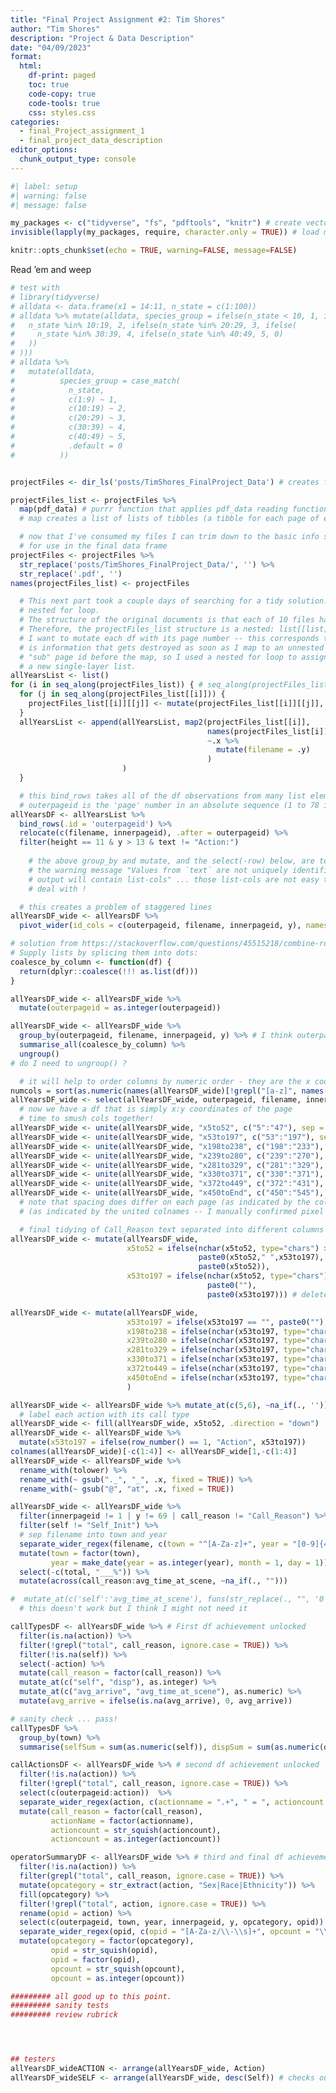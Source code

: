 ```yaml
---
title: "Final Project Assignment #2: Tim Shores"
author: "Tim Shores"
description: "Project & Data Description"
date: "04/09/2023"
format:
  html:
    df-print: paged
    toc: true
    code-copy: true
    code-tools: true
    css: styles.css
categories:
  - final_Project_assignment_1
  - final_project_data_description
editor_options: 
  chunk_output_type: console
---
```


```r
#| label: setup
#| warning: false
#| message: false

my_packages <- c("tidyverse", "fs", "pdftools", "knitr") # create vector of packages
invisible(lapply(my_packages, require, character.only = TRUE)) # load multiple packages

knitr::opts_chunk$set(echo = TRUE, warning=FALSE, message=FALSE)


```

Read 'em and weep

```r

# test with
# library(tidyverse)
# alldata <- data.frame(x1 = 14:11, n_state = c(1:100))
# alldata %>% mutate(alldata, species_group = ifelse(n_state < 10, 1, ifelse(
#   n_state %in% 10:19, 2, ifelse(n_state %in% 20:29, 3, ifelse(
#     n_state %in% 30:39, 4, ifelse(n_state %in% 40:49, 5, 0)
#   ))
# )))
# alldata %>%
#   mutate(alldata,
#          species_group = case_match(
#            n_state,
#            c(1:9) ~ 1,
#            c(10:19) ~ 2,
#            c(20:29) ~ 3,
#            c(30:39) ~ 4,
#            c(40:49) ~ 5,
#            .default = 0
#          ))


projectFiles <- dir_ls('posts/TimShores_FinalProject_Data') # creates fs_path vector of each file in that directory

projectFiles_list <- projectFiles %>%
  map(pdf_data) # purrr function that applies pdf_data reading function to each file element of fs_path vector
  # map creates a list of lists of tibbles (a tibble for each page of each pdf)

  # now that I've consumed my files I can trim down to the basic info stored in each filename
  # for use in the final data frame
projectFiles <- projectFiles %>% 
  str_replace('posts/TimShores_FinalProject_Data/', '') %>%
  str_replace('.pdf', '') 
names(projectFiles_list) <- projectFiles

  # This next part took a couple days of searching for a tidy solution. Then I just decided to use a good old fashioned
  # nested for loop.
  # The structure of the original documents is that each of 10 files has a variable number of pages.
  # Therefore, the projectFiles_list structure is a nested: list[[list]][[dataframe]]. 
  # I want to mutate each df with its page number -- this corresponds to its nested list element index (j in list[[i]][[j]]) which 
  # is information that gets destroyed as soon as I map to an unnested list. I couldn't find a tidy solution to capturing that nested
  # "sub" page id before the map, so I used a nested for loop to assign value to innerpageid before appending my mapped/mutated df to
  # a new single-layer list.
allYearsList <- list()
for (i in seq_along(projectFiles_list)) { # seq_along(projectFiles_list) creates vector with a number value for each list element
  for (j in seq_along(projectFiles_list[[i]])) {
    projectFiles_list[[i]][[j]] <- mutate(projectFiles_list[[i]][[j]], innerpageid = j)
  }
  allYearsList <- append(allYearsList, map2(projectFiles_list[[i]], 
                                            names(projectFiles_list[i]), 
                                            ~.x %>% 
                                              mutate(filename = .y)
                                            )
                         )
  }

  # this bind_rows takes all of the df observations from many list elements and binds them together in a single df.
  # outerpageid is the 'page' number in an absolute sequence (1 to 78 in this case) rather than segmented by file (1 to 9, 1 to 7 etc.)
allYearsDF <- allYearsList %>%
  bind_rows(.id = 'outerpageid') %>% 
  relocate(c(filename, innerpageid), .after = outerpageid) %>%
  filter(height == 11 & y > 13 & text != "Action:")
  
    # the above group_by and mutate, and the select(-row) below, are to resolve
    # the warning message "Values from `text` are not uniquely identified; 
    # output will contain list-cols" ... those list-cols are not easy to
    # deal with !

  # this creates a problem of staggered lines
allYearsDF_wide <- allYearsDF %>% 
  pivot_wider(id_cols = c(outerpageid, filename, innerpageid, y), names_from = x, values_from = text)

# solution from https://stackoverflow.com/questions/45515218/combine-rows-in-data-frame-containing-na-to-make-complete-row
# Supply lists by splicing them into dots:
coalesce_by_column <- function(df) {
  return(dplyr::coalesce(!!! as.list(df)))
}

allYearsDF_wide <- allYearsDF_wide %>%
  mutate(outerpageid = as.integer(outerpageid))

allYearsDF_wide <- allYearsDF_wide %>%
  group_by(outerpageid, filename, innerpageid, y) %>% # I think outerpageid and filename together are redundant
  summarise_all(coalesce_by_column) %>%
  ungroup()
# do I need to ungroup() ?

  # it will help to order columns by numeric order - they are the x coords from left to right. This looks for all non-alpha column names.
numcols = sort(as.numeric(names(allYearsDF_wide)[!grepl("[a-z]", names(allYearsDF_wide))]))
allYearsDF_wide <- select(allYearsDF_wide, outerpageid, filename, innerpageid, y, match(numcols, names(allYearsDF_wide))) 
  # now we have a df that is simply x:y coordinates of the page
  # time to smush cols together!
allYearsDF_wide <- unite(allYearsDF_wide, "x5to52", c("5":"47"), sep = " ", na.rm = TRUE, remove = TRUE)
allYearsDF_wide <- unite(allYearsDF_wide, "x53to197", c("53":"197"), sep = " ", na.rm = TRUE, remove = TRUE)
allYearsDF_wide <- unite(allYearsDF_wide, "x198to238", c("198":"233"), sep = " ", na.rm = TRUE, remove = TRUE)
allYearsDF_wide <- unite(allYearsDF_wide, "x239to280", c("239":"270"), sep = " ", na.rm = TRUE, remove = TRUE)
allYearsDF_wide <- unite(allYearsDF_wide, "x281to329", c("281":"329"), sep = " ", na.rm = TRUE, remove = TRUE)
allYearsDF_wide <- unite(allYearsDF_wide, "x330to371", c("330":"371"), sep = " ", na.rm = TRUE, remove = TRUE)
allYearsDF_wide <- unite(allYearsDF_wide, "x372to449", c("372":"431"), sep = " ", na.rm = TRUE, remove = TRUE)
allYearsDF_wide <- unite(allYearsDF_wide, "x450toEnd", c("450":"545"), sep = " ", na.rm = TRUE, remove = TRUE)
  # note that spacing does differ on each page (as indicated by the colnames), but the boundaries are stable
  # (as indicated by the united colnames -- I manually confirmed pixel widths on the pdf report)

  # final tidying of Call_Reason text separated into different columns
allYearsDF_wide <- mutate(allYearsDF_wide, 
                          x5to52 = ifelse(nchar(x5to52, type="chars") > 0 & nchar(x53to197, type="chars") > 0, 
                                          paste0(x5to52," ",x53to197), 
                                          paste0(x5to52)),
                          x53to197 = ifelse(nchar(x5to52, type="chars") > 0, 
                                            paste0(""), 
                                            paste0(x53to197))) # delete from additional columns

allYearsDF_wide <- mutate(allYearsDF_wide, 
                          x53to197 = ifelse(x53to197 == "", paste0(""), paste0(x53to197, " ", x198to238, " ", x239to280, " ", x281to329, " ", x330to371, " ", x372to449, " ", x450toEnd)),
                          x198to238 = ifelse(nchar(x53to197, type="chars") > 0, paste0(""), paste0(x198to238)), # delete from add'l cols
                          x239to280 = ifelse(nchar(x53to197, type="chars") > 0, paste0(""), paste0(x239to280)), # delete from add'l cols
                          x281to329 = ifelse(nchar(x53to197, type="chars") > 0, paste0(""), paste0(x281to329)), # delete from add'l cols
                          x330to371 = ifelse(nchar(x53to197, type="chars") > 0, paste0(""), paste0(x330to371)), # delete from add'l cols
                          x372to449 = ifelse(nchar(x53to197, type="chars") > 0, paste0(""), paste0(x372to449)), # delete from add'l cols
                          x450toEnd = ifelse(nchar(x53to197, type="chars") > 0, paste0(""), paste0(x450toEnd)) # delete from add'l cols
                          )

allYearsDF_wide <- allYearsDF_wide %>% mutate_at(c(5,6), ~na_if(., '')) # replace blanks with NAs in the 2nd and 3rd cols. I tried this using paste in the previous mutate, but the result was a text string "NA".
  # label each action with its call type
allYearsDF_wide <- fill(allYearsDF_wide, x5to52, .direction = "down")
allYearsDF_wide <- allYearsDF_wide %>% 
  mutate(x53to197 = ifelse(row_number() == 1, "Action", x53to197))
colnames(allYearsDF_wide)[-c(1:4)] <- allYearsDF_wide[1,-c(1:4)]
allYearsDF_wide <- allYearsDF_wide %>% 
  rename_with(tolower) %>%
  rename_with(~ gsub("._", "_", .x, fixed = TRUE)) %>%
  rename_with(~ gsub("@", "at", .x, fixed = TRUE))

allYearsDF_wide <- allYearsDF_wide %>%
  filter(innerpageid != 1 | y != 69 | call_reason != "Call_Reason") %>%
  filter(self != "Self_Init") %>%
  # sep filename into town and year
  separate_wider_regex(filename, c(town = "^[A-Za-z]+", year = "[0-9]{4}$")) %>%
  mutate(town = factor(town),
         year = make_date(year = as.integer(year), month = 1, day = 1)) %>%
  select(-c(total, "___%")) %>%
  mutate(across(call_reason:avg_time_at_scene, ~na_if(., "")))

#  mutate_at(c('self':'avg_time_at_scene'), funs(str_replace(., "", '0')))
  # this doesn't work but I think I might not need it

callTypesDF <- allYearsDF_wide %>% # First df achievement unlocked
  filter(is.na(action)) %>% 
  filter(!grepl("total", call_reason, ignore.case = TRUE)) %>%
  filter(!is.na(self)) %>%
  select(-action) %>%
  mutate(call_reason = factor(call_reason)) %>%
  mutate_at(c("self", "disp"), as.integer) %>%
  mutate_at(c("avg_arrive", "avg_time_at_scene"), as.numeric) %>%
  mutate(avg_arrive = ifelse(is.na(avg_arrive), 0, avg_arrive)) 

# sanity check ... pass!
callTypesDF %>%
  group_by(town) %>%
  summarise(selfSum = sum(as.numeric(self)), dispSum = sum(as.numeric(disp)), arriveSum = sum(as.numeric(avg_arrive)), sceneSum = sum(as.numeric(avg_time_at_scene)), .groups = 'drop')

callActionsDF <- allYearsDF_wide %>% # second df achievement unlocked
  filter(!is.na(action)) %>%
  filter(!grepl("total", call_reason, ignore.case = TRUE)) %>%
  select(c(outerpageid:action))  %>%
  separate_wider_regex(action, c(actionname = ".+", " = ", actioncount = ".*")) %>%
  mutate(call_reason = factor(call_reason),
         actionName = factor(actionname),
         actioncount = str_squish(actioncount),
         actioncount = as.integer(actioncount))

operatorSummaryDF <- allYearsDF_wide %>% # third and final df achievement unlocked
  filter(!is.na(action)) %>%
  filter(grepl("total", call_reason, ignore.case = TRUE)) %>%
  mutate(opcategory = str_extract(action, "Sex|Race|Ethnicity")) %>%
  fill(opcategory) %>%
  filter(!grepl("total", action, ignore.case = TRUE)) %>%
  rename(opid = action) %>%
  select(c(outerpageid, town, year, innerpageid, y, opcategory, opid))  %>%
  separate_wider_regex(opid, c(opid = "[A-Za-z/\\-\\s]+", opcount = "\\s[0-9]{1,3}", ".+")) %>%
  mutate(opcategory = factor(opcategory),
         opid = str_squish(opid),
         opid = factor(opid),
         opcount = str_squish(opcount),
         opcount = as.integer(opcount))

######### all good up to this point.
######### sanity tests
######### review rubrick




## testers
allYearsDF_wideACTION <- arrange(allYearsDF_wide, Action)
allYearsDF_wideSELF <- arrange(allYearsDF_wide, desc(Self)) # checks out 
```


